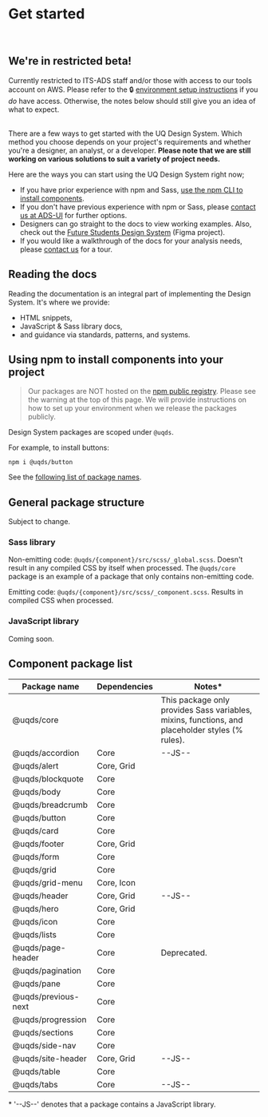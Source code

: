 
<Meta title="Introduction/Get started" />

# Get started

<br/>
<div className="alert alert--warning" role="alert">
  <div className="alert__message">
    <h2><span className="uq-icon uq-icon--architecture-and-planning--heavy-equipment-lift-hook-box uq-icon--text"></span> We're in restricted beta!</h2>
    Currently restricted to ITS-ADS staff and/or those with access to our tools account on AWS. Please refer to the 🔒&nbsp;<a href="https://confluence.its.uq.edu.au/confluence/display/UQDS/Set+up+environment+for+AWS+CodeArtifact" target="_blank">environment setup instructions</a> if you <em>do</em> have access. Otherwise, the notes below should still give you an idea of what to expect.
  </div>
</div><br/>

There are a few ways to get started with the UQ Design System. Which method you
choose depends on your project's requirements and whether you're a designer, an
analyst, or a developer. **Please note that we are still working on various
solutions to suit a variety of project needs.**

Here are the ways you can start using the UQ Design System right now;
- If you have prior experience with npm and Sass, [use the npm CLI to install components](#using-npm-to-install-components-into-your-project).
- If you don't have previous experience with npm or Sass, please [contact us at ADS-UI][2] for further options.
- Designers can go straight to the docs to view working examples. Also, check out the [Future Students Design System][3] (Figma project).
- If you would like a walkthrough of the docs for your analysis needs, please [contact us][2] for a tour.

## Reading the docs
Reading the documentation is an integral part of implementing the Design System. It's where we provide:
- HTML snippets,
- JavaScript & Sass library docs,
- and guidance via standards, patterns, and systems.

## Using npm to install components into your project

> Our packages are NOT hosted on the [npm public registry][4]. Please see the
> warning at the top of this page. We will provide instructions on how to set up
> your environment when we release the packages publicly.

Design System packages are scoped under `@uqds`.

For example, to install buttons:

```shell
npm i @uqds/button
```

See the [following list of package names](#component-package-list).

## General package structure

Subject to change.

### Sass library

Non-emitting code: `@uqds/{component}/src/scss/_global.scss`. Doesn't result in
any compiled CSS by itself when processed. The `@uqds/core` package is an
example of a package that only contains non-emitting code.

Emitting code: `@uqds/{component}/src/scss/_component.scss`. Results in compiled
CSS when processed.

### JavaScript library

Coming soon.

## Component package list

| Package name        | Dependencies | Notes*                                                                                          |
|---------------------|--------------|-------------------------------------------------------------------------------------------------|
| @uqds/core          |              | This package only provides Sass variables, mixins, functions, and placeholder styles (% rules). |
| @uqds/accordion     | Core         | --JS--                                                                                          |
| @uqds/alert         | Core, Grid   |                                                                                                 |
| @uqds/blockquote    | Core         |                                                                                                 |
| @uqds/body          | Core         |                                                                                                 |
| @uqds/breadcrumb    | Core         |                                                                                                 |
| @uqds/button        | Core         |                                                                                                 |
| @uqds/card          | Core         |                                                                                                 |
| @uqds/footer        | Core, Grid   |                                                                                                 |
| @uqds/form          | Core         |                                                                                                 |
| @uqds/grid          | Core         |                                                                                                 |
| @uqds/grid-menu     | Core, Icon   |                                                                                                 |
| @uqds/header        | Core, Grid   | --JS--                                                                                          |
| @uqds/hero          | Core, Grid   |                                                                                                 |
| @uqds/icon          | Core         |                                                                                                 |
| @uqds/lists         | Core         |                                                                                                 |
| @uqds/page-header   | Core         | Deprecated.                                                                                     |
| @uqds/pagination    | Core         |                                                                                                 |
| @uqds/pane          | Core         |                                                                                                 |
| @uqds/previous-next | Core         |                                                                                                 |
| @uqds/progression   | Core         |                                                                                                 |
| @uqds/sections      | Core         |                                                                                                 |
| @uqds/side-nav      | Core         |                                                                                                 |
| @uqds/site-header   | Core, Grid   | --JS--                                                                                          |
| @uqds/table         | Core         |                                                                                                 |
| @uqds/tabs          | Core         | --JS--                                                                                          |

\* '--JS--' denotes that a package contains a JavaScript library.

[1]: https://confluence.its.uq.edu.au/confluence/display/UQDS/Set+up+environment+for+AWS+CodeArtifact
[2]: /?path=/docs/introduction-overview--page#contacts-and-community
[3]: https://www.figma.com/file/Li7SZkmaLgw8ZdiHje2q7x/Future-Students-Design-System?node-id=1691%3A0
[4]: https://registry.npmjs.org